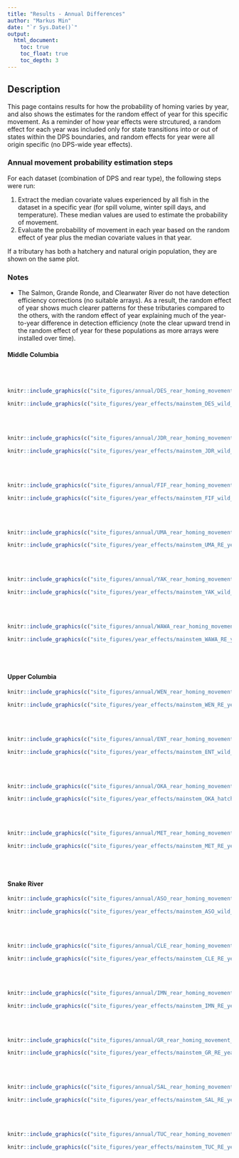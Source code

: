 ```yaml
---
title: "Results - Annual Differences"
author: "Markus Min"
date: "`r Sys.Date()`"
output:
  html_document:
    toc: true
    toc_float: true
    toc_depth: 3
---
```


## Description

This page contains results for how the probability of homing varies by year, and also shows the estimates for the random effect of year for this specific movement. As a reminder of how year effects were strcutured, a random effect for each year was included only for state transitions into or out of states within the DPS boundaries, and random effects for year were all origin specific (no DPS-wide year effects).


### Annual movement probability estimation steps

For each dataset (combination of DPS and rear type), the following steps were run:

1. Extract the median covariate values experienced by all fish in the dataset in a specific year (for spill volume, winter spill days, and temperature). These median values are used to estimate the probability of movement.
2. Evaluate the probability of movement in each year based on the random effect of year plus the median covariate values in that year.

If a tributary has both a hatchery and natural origin population, they are shown on the same plot.


### Notes
- The Salmon, Grande Ronde, and Clearwater River do not have detection efficiency corrections (no suitable arrays). As a result, the random effect of year shows much clearer patterns for these tributaries compared to the others, with the random effect of year explaining much of the year-to-year difference in detection efficiency (note the clear upward trend in the random effect of year for these populations as more arrays were installed over time).


#### Middle Columbia

<br>
<br>

```r
knitr::include_graphics(c("site_figures/annual/DES_rear_homing_movement_by_year_plot.png"))
``` 

```r
knitr::include_graphics(c("site_figures/year_effects/mainstem_DES_wild_RE_year_plot.png"))
``` 

<br>
<br>



```r
knitr::include_graphics(c("site_figures/annual/JDR_rear_homing_movement_by_year_plot.png"))
``` 

```r
knitr::include_graphics(c("site_figures/year_effects/mainstem_JDR_wild_RE_year_plot.png"))
``` 

<br>
<br>


```r
knitr::include_graphics(c("site_figures/annual/FIF_rear_homing_movement_by_year_plot.png"))
``` 

```r
knitr::include_graphics(c("site_figures/year_effects/mainstem_FIF_wild_RE_year_plot.png"))
``` 

<br>
<br>

```r
knitr::include_graphics(c("site_figures/annual/UMA_rear_homing_movement_by_year_plot.png"))
``` 

```r
knitr::include_graphics(c("site_figures/year_effects/mainstem_UMA_RE_year_plot.png"))
``` 

<br>
<br>


```r
knitr::include_graphics(c("site_figures/annual/YAK_rear_homing_movement_by_year_plot.png"))
``` 

```r
knitr::include_graphics(c("site_figures/year_effects/mainstem_YAK_wild_RE_year_plot.png"))
``` 


<br>
<br>

```r
knitr::include_graphics(c("site_figures/annual/WAWA_rear_homing_movement_by_year_plot.png"))
``` 

```r
knitr::include_graphics(c("site_figures/year_effects/mainstem_WAWA_RE_year_plot.png"))
``` 

<br>
<br>

#### Upper Columbia

```r
knitr::include_graphics(c("site_figures/annual/WEN_rear_homing_movement_by_year_plot.png"))
``` 

```r
knitr::include_graphics(c("site_figures/year_effects/mainstem_WEN_RE_year_plot.png"))
``` 

<br>
<br>

```r
knitr::include_graphics(c("site_figures/annual/ENT_rear_homing_movement_by_year_plot.png"))
``` 

```r
knitr::include_graphics(c("site_figures/year_effects/mainstem_ENT_wild_RE_year_plot.png"))
``` 

<br>
<br>

```r
knitr::include_graphics(c("site_figures/annual/OKA_rear_homing_movement_by_year_plot.png"))
``` 

```r
knitr::include_graphics(c("site_figures/year_effects/mainstem_OKA_hatchery_RE_year_plot.png"))
``` 

<br>
<br>

```r
knitr::include_graphics(c("site_figures/annual/MET_rear_homing_movement_by_year_plot.png"))
``` 

```r
knitr::include_graphics(c("site_figures/year_effects/mainstem_MET_RE_year_plot.png"))
``` 

<br>
<br>

#### Snake River


```r
knitr::include_graphics(c("site_figures/annual/ASO_rear_homing_movement_by_year_plot.png"))
``` 

```r
knitr::include_graphics(c("site_figures/year_effects/mainstem_ASO_wild_RE_year_plot.png"))
``` 

<br>
<br>

```r
knitr::include_graphics(c("site_figures/annual/CLE_rear_homing_movement_by_year_plot.png"))
``` 

```r
knitr::include_graphics(c("site_figures/year_effects/mainstem_CLE_RE_year_plot.png"))
``` 

<br>
<br>

```r
knitr::include_graphics(c("site_figures/annual/IMN_rear_homing_movement_by_year_plot.png"))
``` 

```r
knitr::include_graphics(c("site_figures/year_effects/mainstem_IMN_RE_year_plot.png"))
``` 

<br>
<br>

```r
knitr::include_graphics(c("site_figures/annual/GR_rear_homing_movement_by_year_plot.png"))
``` 

```r
knitr::include_graphics(c("site_figures/year_effects/mainstem_GR_RE_year_plot.png"))
``` 

<br>
<br>

```r
knitr::include_graphics(c("site_figures/annual/SAL_rear_homing_movement_by_year_plot.png"))
``` 

```r
knitr::include_graphics(c("site_figures/year_effects/mainstem_SAL_RE_year_plot.png"))
``` 
<br>
<br>

```r
knitr::include_graphics(c("site_figures/annual/TUC_rear_homing_movement_by_year_plot.png"))
``` 

```r
knitr::include_graphics(c("site_figures/year_effects/mainstem_TUC_RE_year_plot.png"))
``` 

<br>
<br>